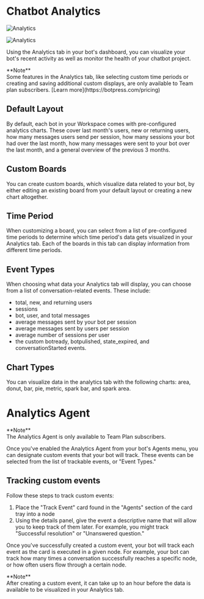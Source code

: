 # Chatbot Analytics

![Analytics](/docs/content/analytics-cover.png)

![Analytics](https://uploads-ssl.webflow.com/635c4eeb78332f7971255095/664f7c19921e7d72e9994dd9_AnalyticsInfo.png)

Using the Analytics tab in your bot's dashboard, you can visualize your bot's recent activity as well as monitor the health of your chatbot project.

<Callout type="info">
  **Note** <br />
  Some features in the Analytics tab, like selecting custom time periods or creating and saving additional custom displays, are only available to Team plan subscribers. [Learn more](https://botpress.com/pricing)
</Callout>

## Default Layout

By default, each bot in your Workspace comes with pre-configured analytics charts. These cover last month's users, new or returning users, how many messages users send per session, how many sessions your bot had over the last month, how many messages were sent to your bot over the last month, and a general overview of the previous 3 months.

## Custom Boards

You can create custom boards, which visualize data related to your bot, by either editing an existing board from your default layout or creating a new chart altogether.

## Time Period

When customizing a board, you can select from a list of pre-configured time periods to determine which time period's data gets visualized in your Analytics tab. Each of the boards in this tab can display information from different time periods.

## Event Types

When choosing what data your Analytics tab will display, you can choose from a list of conversation-related events. These include:
* total, new, and returning users
* sessions
* bot, user, and total messages
* average messages sent by your bot per session
* average messages sent by users per session
* average number of sessions per user
* the custom botready, botpulished, state_expired, and conversationStarted events.

## Chart Types

You can visualize data in the analytics tab with the following charts: area, donut, bar, pie, metric, spark bar, and spark area.

# Analytics Agent

<Callout type="info">
  **Note** <br />
  The Analytics Agent is only available to Team Plan subscribers.
</Callout>

Once you've enabled the Analytics Agent from your bot's Agents menu, you can designate custom events that your bot will track. These events can be selected from the list of trackable events, or "Event Types."

## Tracking custom events
Follow these steps to track custom events:

1. Place the "Track Event" card found in the "Agents" section of the card tray into a node
2. Using the details panel, give the event a descriptive name that will allow you to keep track of them later. For example, you might track "Successful resolution" or "Unanswered question."

Once you've successfully created a custom event, your bot will track each event as the card is executed in a given node. For example, your bot can track how many times a conversation successfully reaches a specific node, or how often users flow through a certain node.

<Callout type="error">
  **Note** <br />
  After creating a custom event, it can take up to an hour before the data is available to be visualized in your Analytics tab.
</Callout>
